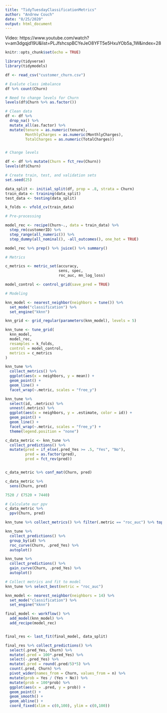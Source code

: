 ```yaml
---
title: "TidyTuesdayClassificationMetrics"
author: "Andrew Couch"
date: "8/25/2020"
output: html_document
---
```


Video: https://www.youtube.com/watch?v=am3dgqjd19U&list=PLJfshcspBCYeJeO8YFT5e5HxuYOb5a_1W&index=28

```r
knitr::opts_chunk$set(echo = TRUE)
```

```r
library(tidyverse)
library(tidymodels)

df <- read_csv("customer_churn.csv")
```

```r
# Evalute class imbalance
df %>% count(Churn)
```


```r
# Need to change levels for Churn
levels(df$Churn %>% as.factor())
```

```r
# Clean data
df <- df %>% 
  drop_na() %>% 
  mutate_all(as.factor) %>% 
  mutate(tenure = as.numeric(tenure),
         MonthlyCharges = as.numeric(MonthlyCharges),
         TotalCharges = as.numeric(TotalCharges))


# Change levels

df <- df %>% mutate(Churn = fct_rev(Churn))
levels(df$Churn)
```

```r
# Create train, test, and validation sets 
set.seed(25)

data_split <- initial_split(df, prop = .8, strata = Churn)
train_data <- training(data_split)
test_data <- testing(data_split)

k_folds <- vfold_cv(train_data)
```


```r
# Pre-processing

model_rec <- recipe(Churn~., data = train_data) %>% 
  step_rm(customerID) %>% 
  step_range(all_numeric()) %>% 
  step_dummy(all_nominal(), -all_outcomes(), one_hot = TRUE)

model_rec %>% prep() %>% juice() %>% summary()
```

```r
# Metrics

c_metrics <- metric_set(accuracy,
                        sens, spec,
                        roc_auc, mn_log_loss)

model_control <- control_grid(save_pred = TRUE)
```

```r
# Modeling

knn_model <- nearest_neighbor(neighbors = tune()) %>% 
  set_mode("classification") %>% 
  set_engine("kknn")

knn_grid <- grid_regular(parameters(knn_model), levels = 5)

knn_tune <- tune_grid(
  knn_model,
  model_rec,
  resamples = k_folds,
  control = model_control,
  metrics = c_metrics
)

```



```r
knn_tune %>% 
  collect_metrics() %>% 
  ggplot(aes(x = neighbors, y = mean)) + 
  geom_point() + 
  geom_line() + 
  facet_wrap(~.metric, scales = "free_y")
```


```r
knn_tune %>% 
  select(id, .metrics) %>% 
  unnest(.metrics) %>% 
  ggplot(aes(x = neighbors, y = .estimate, color = id)) + 
  geom_point() + 
  geom_line() + 
  facet_wrap(~.metric, scales = "free_y") + 
  theme(legend.position = "none")
```


```r

c_data_metric <- knn_tune %>% 
  collect_predictions() %>% 
  mutate(pred = if_else(.pred_Yes >= .5, "Yes", "No"),
         pred = as.factor(pred),
         pred = fct_rev(pred))


c_data_metric %>% conf_mat(Churn, pred)
```


```r
c_data_metric %>% 
  sens(Churn, pred)
```
```r
7520 / (7520 + 7440)
```

```r
# Calculate our ppv 
c_data_metric %>% 
  ppv(Churn, pred)


```

```r
knn_tune %>% collect_metrics() %>% filter(.metric == "roc_auc") %>% top_n(mean, n = 1)
```

```r

knn_tune %>% 
  collect_predictions() %>% 
  group_by(id) %>% 
  roc_curve(Churn, .pred_Yes) %>% 
  autoplot()

```

```r
knn_tune %>% 
  collect_predictions() %>% 
  gain_curve(Churn, .pred_Yes) %>% 
  autoplot()
```

```r
# Collect metrics and fit to model 
knn_tune %>% select_best(metric = "roc_auc")

knn_model <- nearest_neighbor(neighbors = 14) %>% 
  set_mode("classification") %>% 
  set_engine("kknn")

final_model <- workflow() %>% 
  add_model(knn_model) %>% 
  add_recipe(model_rec)


final_res <- last_fit(final_model, data_split)

```

```r
final_res %>% collect_predictions() %>% 
  select(.pred_Yes, Churn) %>% 
  mutate(.pred = 100*.pred_Yes) %>% 
  select(-.pred_Yes) %>% 
  mutate(.pred = round(.pred/5)*5) %>% 
  count(.pred, Churn) %>% 
  pivot_wider(names_from = Churn, values_from = n) %>% 
  mutate(prob = Yes / (Yes + No)) %>% 
  mutate(prob = 100*prob) %>% 
  ggplot(aes(x = .pred, y = prob)) + 
  geom_point() + 
  geom_smooth() + 
  geom_abline() + 
  coord_fixed(xlim = c(0,100), ylim = c(0,100))
```













